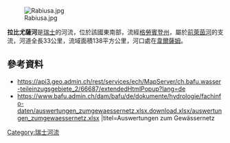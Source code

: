 {{Coord|46.80479|N|9.33097|E|display=title}}
[[Image:Rabiusa.jpg|right]]

'''拉比尤薩河'''是[[瑞士|瑞士]]的河流，位於該國東南部，流經[[格勞賓登州|格勞賓登州]]，屬於[[前萊茵河|前萊茵河]]的支流，河道全長33公里，流域面積138平方公里，河口處在[[韋爾薩姆|韋爾薩姆]]。

==參考資料==
* https://api3.geo.admin.ch/rest/services/ech/MapServer/ch.bafu.wasser-teileinzugsgebiete_2/66687/extendedHtmlPopup?lang=de{{Dead link}}
* https://www.bafu.admin.ch/dam/bafu/de/dokumente/hydrologie/fachinfo-daten/auswertungen_zumgewaessernetz.xlsx.download.xlsx/auswertungen_zumgewaessernetz.xlsx {{Wayback|url=https://www.bafu.admin.ch/dam/bafu/de/dokumente/hydrologie/fachinfo-daten/auswertungen_zumgewaessernetz.xlsx.download.xlsx/auswertungen_zumgewaessernetz.xlsx |date=20180613160902 }} |titel=Auswertungen zum Gewässernetz

{{Switzerland-geo-stub}}
[[Category:瑞士河流|Category:瑞士河流]]